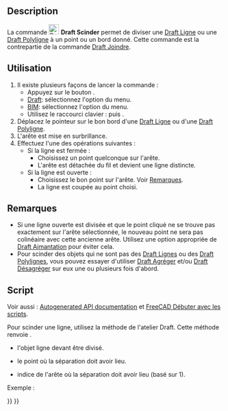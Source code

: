 <languages/>

{{Docnav/fr
|[[Draft_Join/fr|Joindre]]
|[[Draft_Upgrade/fr|Agréger]]
|[[Draft_Workbench/fr|Atelier Draft]]
|IconL=Draft_Join.svg
|IconR=Draft_Upgrade.svg
|IconC=Workbench_Draft.svg
}}

{{GuiCommand/fr
|Name=Draft Split
|Name/fr=Draft Scinder
|MenuLocation=Draft/BIM : Modification → Scinder
|Workbenches=[[Draft_Workbench/fr|Draft]], [[BIM_Workbench/fr|BIM]]
|Shortcut={{KEY|S}} {{KEY|P}}
|Version=0.18
|SeeAlso=[[Draft_Join/fr|Draft Joindre]]
}}

==Description==

La commande [[Image:Draft_Split.svg|24px]] '''Draft Scinder''' permet de diviser une [[Draft_Line/fr|Draft Ligne]] ou une [[Draft_Wire/fr|Draft Polyligne]] à un point ou un bord donné. Cette commande est la contrepartie de la commande [[Draft_Join/fr|Draft Joindre]].

<span id="Usage"></span>
==Utilisation==

# Il existe plusieurs façons de lancer la commande :
#* Appuyez sur le bouton {{Button|[[Image:Draft_Split.svg|16px]] [[Draft_Split/fr|Scinder]]}}.
#* [[Draft_Workbench/fr|Draft]]: sélectionnez l'option {{MenuCommand|Modification → [[Image:Draft_Split.svg|16px]] Scinder}} du menu.
#* [[BIM_Workbench/fr|BIM]]: sélectionnez l'option {{MenuCommand|Modification → [[Image:Draft_Split.svg|16px]] Scinder}} du menu.
#* Utilisez le raccourci clavier : {{KEY|S}} puis {{KEY|P}}.
# Déplacez le pointeur sur le bon bord d'une [[Draft_Line/fr|Draft Ligne]] ou d'une [[Draft_Wire/fr|Draft Polyligne]].
# L'arête est mise en surbrillance.
# Effectuez l'une des opérations suivantes :
#* Si la ligne est fermée :
#** Choisissez un point quelconque sur l'arête.
#** L'arête est détachée du fil et devient une ligne distincte.
#* Si la ligne est ouverte :
#** Choisissez le bon point sur l'arête. Voir [[#Remarques|Remarques]].
#** La ligne est coupée au point choisi.

<span id="Notes"></span>
== Remarques ==

* Si une ligne ouverte est divisée et que le point cliqué ne se trouve pas exactement sur l'arête sélectionnée, le nouveau point ne sera pas colinéaire avec cette ancienne arête. Utilisez une option appropriée de [[Draft_Snap/fr|Draft Aimantation]] pour éviter cela.
* Pour scinder des objets qui ne sont pas des [[Draft_Line/fr|Draft Lignes]] ou des [[Draft_Wire/fr|Draft Polylignes]], vous pouvez essayer d'utiliser [[Draft_Upgrade/fr|Draft Agréger]] et/ou [[Draft_Downgrade/fr|Draft Désagréger]] sur eux une ou plusieurs fois d'abord.

<span id="Scripting"></span>
==Script==

Voir aussi : [https://freecad.github.io/SourceDoc/ Autogenerated API documentation] et [[FreeCAD_Scripting_Basics/fr|FreeCAD Débuter avec les scripts]].

Pour scinder une ligne, utilisez la méthode {{incode|split}} de l'atelier Draft. Cette méthode renvoie {{incode|None}}.

{{Code|code=
split(wire, newPoint, edgeIndex)
}}

* {{incode|wire}} l'objet ligne devant être divisé.
* {{incode|newPoint}} le point où la séparation doit avoir lieu.
* {{incode|edgeIndex}} indice de l'arête où la séparation doit avoir lieu (basé sur 1).

Exemple :

{{Code|code=
import FreeCAD as App
import Draft

doc = App.newDocument()

p1 = App.Vector(0, 0, 0)
p2 = App.Vector(500, 0, 0)
p3 = App.Vector(250, 0, 0)

wire = Draft.make_wire([p1, p2])

Draft.split(wire, p3, 1)
doc.recompute()
}}


{{Docnav/fr
|[[Draft_Join/fr|Joindre]]
|[[Draft_Upgrade/fr|Agréger]]
|[[Draft_Workbench/fr|Atelier Draft]]
|IconL=Draft_Join.svg
|IconR=Draft_Upgrade.svg
|IconC=Workbench_Draft.svg
}}

{{Draft Tools navi{{#translation:}}}}
{{Userdocnavi{{#translation:}}}}